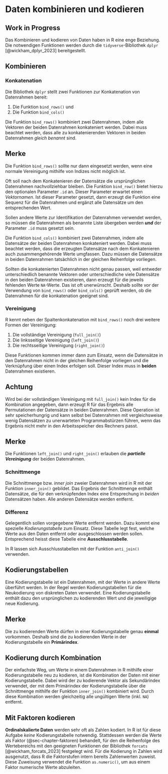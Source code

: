 # Daten kombinieren und kodieren {#sec-chapter-daten-kodieren}


::: {.callout-warning}
## Work in Progress
::: 

Das Kombinieren und kodieren von Daten haben in R eine enge Beziehung. Die notwendigen Funktionen werden durch die `tidyverse`-Bibliothek `dplyr` [@wickham_dplyr_2023] bereitgestellt. 

## Kombinieren 

### Konkatenation

Die Bibliothek `dplyr` stellt zwei Funktionen zur Konkatenation von Datenrahmen bereit: 

1. Die Funktion `bind_rows()` und 
2. Die Funktion `bind_cols()`

Die Funktion `bind_rows()` kombiniert zwei Datenrahmen, indem alle Vektoren der beiden Datenrahmen konkateniert werden. Dabei muss beachtet werden, dass alle zu konkatenierenden Vektoren in beiden Datenrahmen *gleich benannt* sind.

::: {.callout-note}
## Merke
Die Funktion `bind_rows()` sollte nur dann eingesetzt werden, wenn eine normale Vereinigung mithilfe von Indizes nicht möglich ist.
:::

Oft soll nach dem Konkatenieren der Datensätze die ursprünglichen Datenrahmen nachvollziehbar bleiben. Die Funktion `bind_row()` bietet hierzu den optionalen Parameter `.id` an. Dieser Parameter erwartet einen *Vektornamen*. Ist dieser Parameter gesetzt, dann erzeugt die Funktion eine Sequenz für die Datenrahmen und ergänzt alle Datensätze um den entsprechenden Wert. 

Sollen andere Werte zur Identifikation der Datenrahmen verwendet werden, so müssen die Datenrahmen als benannte Liste übergeben werden ***und*** der Parameter `.id` muss gesetzt sein.

Die Funktion `bind_cols()` kombiniert zwei Datenrahmen, indem alle Datensätze der beiden Datenrahmen konkateniert werden. Dabei muss beachtet werden, dass die erzeugten Datensätze nach dem Konkatenieren auch zusammengehörende Werte umgfassen. Dazu müssen die Datensätze in beiden Datenrahmen tatsächlich in der gleichen Reihenfolge vorliegen. 

Sollten die konkatenierten Datenrahmen nicht genau passen, weil entweder unterschiedlich benannte Vektoren oder unterschiedliche viele Datensätze in den beiden Datenrahmen existieren, dann erzeugt für die jeweils fehlenden Werte `NA`-Werte. Das ist oft unerwünscht. Deshalb sollte *vor* der Verwendung von `bind_rows()` oder `bind_cols()` geprüft werden, ob die Datenrahmen für die konkatenation geeignet sind. 

### Vereinigung

R kennt neben der Spaltenkonkatenation mit `bind_rows()` noch drei weitere Formen der Vereinigung: 

1. Die vollständige Vereinigung (`full_join()`)
2. Die linksseitige Vereinigung (`left_join()`)
3. Die rechtsseitige Vereinigung (`right_join()`)

Diese Funktionen kommen immer dann zum Einsatz, wenn die Datensätze in den Datenrahmen nicht in der gleichen Reihenfolge vorliegen und die Verknüpfung über einen Index erfolgen soll. Dieser Index muss in **beiden** Datenrahmen existieren. 

::: {.callout-important}
## Achtung
Wird bei der vollständigen Vereinigung mit `full_join()` kein Index für die Kombination angegeben, dann erzeugt R für das Ergebnis alle Permutationen der Datensätze in beiden Datenrahmen. Diese Operation ist sehr speicherhungrig und kann selbst bei Datenrahmen mit vergleichsweise wenig Datensätzen zu unerwarteten Programmabstürzen führen, wenn das Ergebnis nicht mehr in den Arbeitsspeicher des Rechners passt.
:::

::: {.callout-note}
## Merke
Die Funktionen `left_join()` und `right_join()` erlauben die ***partielle Vereinigung*** der beiden Datenrahmen. 
:::

### Schnittmenge

Die Schnittmenge bzw. *inner join* zweier Datenrahmen wird in R mit der Funktion `inner_join()` gebildet. Das Ergebnis der Schnittmenge enthält Datensätze, die für den verknüpfenden Index eine Entsprechung in *beiden* Datensätzen haben. Alle anderen Datensätze werden entfernt.

### Differenz

Gelegentlich sollen vorgegebene Werte entfernt werden. Dazu kommt eine spezielle *Kodierungstabelle* zum Einsatz. Diese Tabelle legt fest, welche Werte aus den Daten entfernt oder ausgeschlossen werden sollen. Entsprechend heisst diese Tabelle eine **Ausschlusstabelle**. 

In R lassen sich Ausschlusstabellen mit der Funktion `anti_join()` verwenden. 

## Kodierungstabellen

Eine Kodierungstabelle ist ein Datenrahmen, mit der Werte in andere Werte überführt werden. In der Regel werden Kodierungstabellen für die Neukodierung von diskreten Daten verwendet. Eine Kodierungstabelle enthält dazu den ursprünglichen zu kodierenden Wert und die jeweiligige neue Kodierung. 

::: {.callout-note}
## Merke
Die zu kodierenden Werte dürfen in einer Kodierungstabelle genau **einmal** vorkommen. Deshalb sind die zu kodierenden Werte in der Kodierungstabelle ein **Primärindex**. 
:::

## Kodierung durch Kombination

Der einfachste Weg, um  Werte in einem Datenrahmen in R mithilfe einer Kodierungstabelle neu zu kodieren, ist die Kombination der Daten mit einer Kodierungstabelle. Dabei wird der zu kodierende Vektor als Sekundärindex verwendet, der mit dem Primärindex der Kodierungstabelle über die Schnittmenge mithilfe der Funktion `inner_join()` kombiniert wird. Durch diese Kombination werden gleichzeitig alle ungültigen Werte (inkl. `NA`) entfernt. 

## Mit Faktoren kodieren

**Ordinalskalierte Daten** werden sehr oft als Zahlen kodiert. In R ist für diese Aufgabe *keine* Kodierungstabelle notwendig. Stattdessen werden die Werte als Faktor (@sec-chapter-faktoren) behandelt, für den die Reihenfolge des Wertebereichs mit den geeigneten Funktionen der Bibliothek `forcats` [@wickham_forcats_2023] festgelegt wird. Für die Kodierung in Zahlen wird ausgenutzt, dass R die Faktorstufen intern bereits Zahlenwerten zuweist. Diese Zuweisung verwendet die Funktion `as.numeric()`, um aus einem Faktor numerische Werte abzuleiten. 
